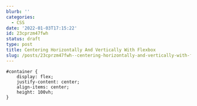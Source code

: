 ```yaml
---
blurb: ''
categories:
  - CSS
date: '2022-01-03T17:15:22'
id: 23cprzm47fwh
status: draft
type: post
title: Centering Horizontally And Vertically With Flexbox
slug: /posts/23cprzm47fwh--centering-horizontally-and-vertically-with-flexbox
---
```




```
#container {
    display: flex;
    justify-content: center;
    align-items: center;
    height: 100vh;
}
```


